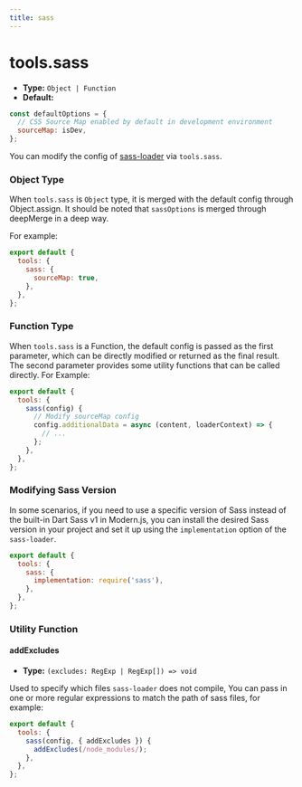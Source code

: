 ```yaml
---
title: sass
---
```


# tools.sass

- **Type:** `Object | Function`
- **Default:**

```js
const defaultOptions = {
  // CSS Source Map enabled by default in development environment
  sourceMap: isDev,
};
```

You can modify the config of [sass-loader](https://github.com/webpack-contrib/sass-loader) via `tools.sass`.

### Object Type

When `tools.sass` is `Object` type, it is merged with the default config through Object.assign. It should be noted that `sassOptions` is merged through deepMerge in a deep way.

For example:

```js
export default {
  tools: {
    sass: {
      sourceMap: true,
    },
  },
};
```

### Function Type

When `tools.sass` is a Function, the default config is passed as the first parameter, which can be directly modified or returned as the final result. The second parameter provides some utility functions that can be called directly. For Example:

```js
export default {
  tools: {
    sass(config) {
      // Modify sourceMap config
      config.additionalData = async (content, loaderContext) => {
        // ...
      };
    },
  },
};
```

### Modifying Sass Version

In some scenarios, if you need to use a specific version of Sass instead of the built-in Dart Sass v1 in Modern.js, you can install the desired Sass version in your project and set it up using the `implementation` option of the `sass-loader`.

```js
export default {
  tools: {
    sass: {
      implementation: require('sass'),
    },
  },
};
```

### Utility Function

#### addExcludes

- **Type:** `(excludes: RegExp | RegExp[]) => void`

Used to specify which files `sass-loader` does not compile, You can pass in one or more regular expressions to match the path of sass files, for example:

```js
export default {
  tools: {
    sass(config, { addExcludes }) {
      addExcludes(/node_modules/);
    },
  },
};
```
